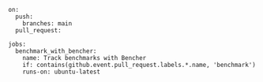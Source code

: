 ```
on:
  push:
    branches: main
  pull_request:

jobs:
  benchmark_with_bencher:
    name: Track benchmarks with Bencher
    if: contains(github.event.pull_request.labels.*.name, 'benchmark')
    runs-on: ubuntu-latest
```
